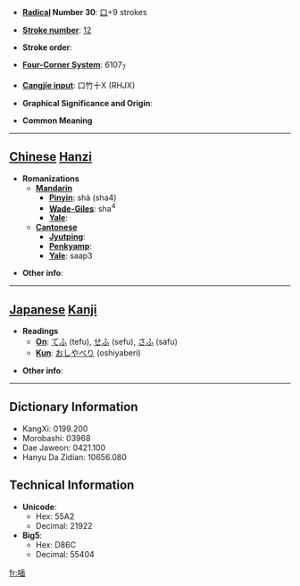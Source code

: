 * '''[[Wiktionary:Chinese radical index| Radical]] Number 30''': [[Wiktionary:Chinese radical index 口|口]]+9 strokes

* '''[[Wiktionary:Chinese total strokes index|Stroke number]]''': [[Wiktionary:Chinese total strokes index 12|12]]

* '''Stroke order''': 

* '''[[Wiktionary:Chinese four corner index|Four-Corner System]]''': 6107<sub>7</sub>

* '''[[Wiktionary:Chinese Cangjie index|Cangjie input]]''': 口竹十X (RHJX)

* '''Graphical Significance and Origin''': 

* '''Common Meaning'''

----

== [[Chinese]] [[Hanzi]] ==

* '''Romanizations'''
** '''[[Mandarin]]'''
*** '''[[Pinyin]]''': shà (sha4)
*** '''[[Wade-Giles]]''': sha<sup>4</sup>
*** '''[[Yale]]''': 
** '''[[Cantonese]]'''
*** '''[[Jyutping]]''':
*** '''[[Penkyamp]]''': 
*** '''[[Yale]]''': saap3

* '''Other info''': 

----

== [[Japanese]] [[Kanji]] ==

* '''Readings'''
** '''[[On]]''': [[てふ]] (tefu), [[せふ]] (sefu), [[さふ]] (safu)
** '''[[Kun]]''': [[おしやべり]] (oshiyaberi)

* '''Other info''':  

----

== Dictionary Information ==

* KangXi: 0199.200
* Morobashi: 03968
* Dae Jaweon: 0421.100
* Hanyu Da Zidian: 10656.080

== Technical Information ==

* '''Unicode''':
** Hex: 55A2
** Decimal: 21922
* '''Big5''':
** Hex: D86C
** Decimal: 55404

[[fr:喢]]